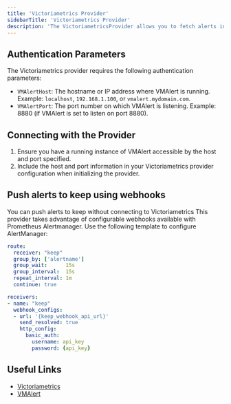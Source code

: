 ```yaml
---
title: 'Victoriametrics Provider'
sidebarTitle: 'Victoriametrics Provider'
description: 'The VictoriametricsProvider allows you to fetch alerts in Victoriametrics.'
---
```


## Authentication Parameters

The Victoriametrics provider requires the following authentication parameters:

- `VMAlertHost`: The hostname or IP address where VMAlert is running. Example: `localhost`, `192.168.1.100`, or `vmalert.mydomain.com`.
- `VMAlertPort`: The port number on which VMAlert is listening. Example: 8880 (if VMAlert is set to listen on port 8880).

## Connecting with the Provider

1. Ensure you have a running instance of VMAlert accessible by the host and port specified.
2. Include the host and port information in your Victoriametrics provider configuration when initializing the provider.


## Push alerts to keep using webhooks

You can push alerts to keep without connecting to Victoriametrics This provider takes advantage of configurable webhooks available with Prometheus Alertmanager. Use the following template to configure AlertManager:
```yml
route:
  receiver: "keep"
  group_by: ['alertname']
  group_wait:      15s
  group_interval:  15s
  repeat_interval: 1m
  continue: true

receivers:
- name: "keep"
  webhook_configs:
  - url: '{keep_webhook_api_url}'
    send_resolved: true
    http_config:
      basic_auth:
        username: api_key
        password: {api_key}
```

## Useful Links

- [Victoriametrics](https://victoriametrics.com/docs/)
- [VMAlert](https://victoriametrics.github.io/vmalert.html)
